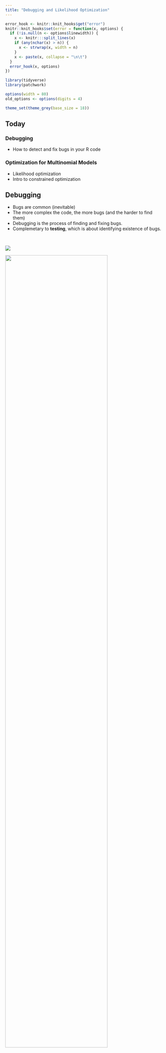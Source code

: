 ```yaml
---
title: "Debugging and Likelihood Optimization"
---
```


```r

error_hook <- knitr::knit_hooks$get("error")
knitr::knit_hooks$set(error = function(x, options) {
  if (!is.null(n <- options$linewidth)) {
    x <- knitr:::split_lines(x)
    if (any(nchar(x) > n)) {
      x <- strwrap(x, width = n)
    }
    x <- paste(x, collapse = "\n\t")
  }
  error_hook(x, options)
})

library(tidyverse)
library(patchwork)

options(width = 80)
old_options <- options(digits = 4)

theme_set(theme_grey(base_size = 18))
```

## Today

### Debugging

- How to detect and fix bugs in your R code

### Optimization for Multinomial Models

- Likelihood optimization
- Intro to constrained optimization

## Debugging

- Bugs are common (inevitable)
- The more complex the code, the more bugs (and the harder to find them)
- Debugging is the process of finding and fixing bugs.
- Complemetary to **testing**, which is about identifying existence of bugs.

</br>

![](../images/xkcd-debugging.png)

![](../images/first-bug-reduced.jpg){width=80%}

## Poisson Regression

```r
n <- 1000
x <- rnorm(n)
y <- rpois(n, exp(x))
X <- model.matrix(y ~ x)
```

--

```r
Xty <- drop(crossprod(X, y))

objective <- function(beta) {
  (sum(exp(X %*% beta)) - beta %*% Xty) / nrow(X)
}

gradient <- function(beta) {
  (colSums(drop(exp(X %*% beta)) * X) - Xty) / nrow(X)
}
```

. . .

Gradient descent and Newton method implementations can be found in
[`debugging.R`](R/debugging.R).

```r
source(here::here("R/debugging.R"))
```

## Testing

```r
gradient_descent(c(0, 0), objective, gradient, t0 = 1, epsilon = 1e-8)
```

. . .

```r
glm(y ~ x, family = "poisson")
```

### Traceback

- Sometimes enough to simply look at the call stack

### Entering Debug Mode

Two common ways to enter debug mode:

- `browser()`: Stops execution and enters debug mode
- Set a breakpoint in RStudio.

. . .

:::: {.columns}

::: {.column width="47%"}

#### `browser()`

- Can be placed anywhere in the code
- Stops execution and enters debug mode

:::

::: {.column width="47%"}

#### RStudio Breakpoints

- Visual breakpoints
- Easy to set and remove (click in the margin)
- No need to modify the code
- But cannot be conditionally set
- Sometimes won't work

:::

::::

## Buggy Newton Method

```r
hessian <- function(beta) {
  (crossprod(X, drop(exp(X %*% beta)) * X)) / nrow(X)
}
```

```r
newton_method(c(0, 0), objective, gradient, hessian)
```

### Exercise: Debugging `newton_method()`

- Download and open [`debugging.R`](R/debugging.R) in RStudio.
- Create another script and define `objective()`, `gradient()`, and `hessian()`
  by copying from these slides. --

- Source `debugging.R` and test that `gradient_descent()` works. Now try
  `newton_method()`. Oh no, there's an error!
- Insert a breakpoint before the `while` loop and inspect the values of
  `objective(x_new)`, `values`, `alpha`, `beta` and `grad_d_prod` from within
  the browser. --

- Explain and fix the bug. Remove the breakpoint.
- Source the fixed code and try calling `newton_method()`. What happens?
- Debug the code again, using breakpoints or `browser()`. Finally verify that
  `newton_method()` works.

## Debugging C++ Code (Rcpp)

- Unfortunately **not** easy.
- General problem is that C++ code is compiled, so what you see in C++ is not
  necessarily what is executed. --

- We won't cover it here, but it **is** possible: see
  [these notes](https://github.com/wch/r-debug/blob/master/debugging-r.md) for
  instance.

# Multinomial Models

## The Peppered Moth

:::: {.columns}

::: {.column width="47%"}

### Alleles

C, Ci, T with frequencies $p_C$, $p_I$, $p_T$ and $p_C + p_I + p_T = 1.$

### Genotypes

CC, CI, CT, II, IT, TT

### Phenotypes

Black, mottled, light-colored

:::

::: {.column width="47%"}

![](../images/peppered-moth.jpg){width=100%}

|       | C     | I       | T             |
| ----- | ----- | ------- | ------------- |
| **C** | Black | Black   | Black         |
| **I** | Black | Mottled | Mottled       |
| **T** | Black | Mottled | Light-colored |

:::

::::

::: {.notes}

The Peppered Moth is called 'Birkemåler' in Danish. There is a nice collection
of these in different colors in the Zoological Museum. The alleles are ordered
in terms of dominance as C > I > T. Moths with genotype including C are dark.
Moths with genotype TT are light colored. Moths with genotypes II and IT are
mottled.

The peppered moth provided an early demonstration of evolution in the 19th
centure England, where the light colored moth was outnumered by the dark colored
variety. The dark color became advantageous due to the increased polution, where
trees were darkened by soot.

https://en.wikipedia.org/wiki/Peppered_moth_evolution

:::

### Hardy–Weinberg Equilibrium

According to the
[Hardy–Weinberg equilibrium](https://en.wikipedia.org/wiki/Hardy%E2%80%93Weinberg_principle),
the genotype frequencies are
$$p_C^2, 2p_Cp_I, 2p_Cp_T, p_I^2,  2p_Ip_T, p_T^2.$$

. . .

The complete multinomial log-likelihood is $$ \begin{aligned} &2n*{CC}
\log(p_C) + n*{CI} \log (2 p*C p_I) + n*{CT} \log(2 p*C p_I) \\ &+ 2 n*{II}
\log(p*I) + n*{IT} \log(2p*I p_T) + 2 n*{TT} \log(p_T), \end{aligned}$$

. . .

We only observe $(n_C, n_I, n_T)$, where

$$
n = \underbrace{n_{CC} + n_{CI} + n_{CT}}_{= n_C} +
\underbrace{n_{IT} + n_{II}}_{=n_I} + \underbrace{n_{TT}}_{=n_T}.
$$

. . .

As a specific data example we have the observation $n_C= 85$, $n_I = 196$, and
$n_T = 341.$

### Multinomial Cell Collapsing

The Peppered Moth example is an example of _cell collapsing_ in a multinomial
model.

. . .

In general, let $A_1 \cup \ldots \cup A_{K_0} = \{1, \ldots, K\}$ be a partition
and let $$M : \mathbb{N}_0^K \to \mathbb{N}_0^{K_0}$$ be the map given by
$$M((n_1, \ldots, n_K))_j = \sum_{i \in A_j} n_i.$$

### Multinomial Distribution

If $Y \sim \textrm{Mult}(p, n)$ with $p = (p_1, \ldots, p_K)$ then
$$X = M(Y) \sim \textrm{Mult}(M(p), n).$$

. . .

For the peppered moths, $K = 6$ corresponding to the six genotypes, $K_0 = 3$
and the partition corresponding to the phenotypes is
$$\{1, 2, 3\} \cup \{4, 5\} \cup \{6\} = \{1, \ldots, 6\},$$ --

and $$M(n_1, \ldots, n_6) = (n_1 + n_2 + n_3, n_4 + n_5, n_6).$$

### Cell Collapsing

In terms of the $(p_C, p_I)$ parametrization, $p_T = 1 - p_C - p_I$ and
$$p = (p_C^2, 2p_Cp_I, 2p_Cp_T, p_I^2,  2p_Ip_T, p_T^2).$$

. . .

Hence $$M(p) = (p_C^2 + 2p_Cp_I + 2p_Cp_T, p_I^2 +2p_Ip_T, p_T^2).$$

. . .

The log-likelihood is,

$$
\begin{aligned} \ell(p_C, p_I) & = n_C \log(p_C^2 +
2p_Cp_I + 2p_Cp_T) \\ & \phantom{={}}+ n_I \log(p_I^2 +2p_Ip_T) + n_T \log
(p_T^2) \end{aligned}
$$

### Standard Form

This is an optimization problem of the following standard form:

$$
\begin{aligned}&\operatorname*{minimize}_{p_C,p_I} && -\ell(p_C, p_I) \\
&\operatorname*{subject to} && p_C + p_C - 1 \leq 0\\
&                           && -p_C \leq 0\\
&                           && -p_I \leq 0\\
&                           && p_I - 1 \leq 0\\
&                           && p_C -1 \leq 0.
\end{aligned}
$$

. . .

#### Convex?

. . .

**Yes**, because the negative log-likelihood is convex and so are the
constraints (affine).

#### Can We Solve it Using Gradient Descent or Newton's Method?

. . .

**No** (not directly), since the problem is constrained.

```r
# x is the data vector of length 3 of counts
neg_loglik_pep <- function(par, x) {
  pC <- par[1]
  pI <- par[2]
  pT <- 1 - pC - pI

  if (pC > 1 || pC < 0 || pI > 1 || pI < 0 || pT < 0) {
    return(Inf)
  }

  p_dark <- pC^2 + 2 * pC * pI + 2 * pC * pT
  p_mottled <- pI^2 + 2 * pI * pT
  p_light <- pT^2

  -(x[1] * log(p_dark) + x[2] * log(p_mottled) + x[3] * log(p_light))
}
```

### Objective Surface

```r
n <- 100

pC <- seq(0, 1, length.out = n)
pI <- seq(0, 1, length.out = n)
z <- matrix(NA, n, n)

x <- c(85, 196, 341)

for (i in seq_len(n)) {
  for (j in seq_len(n)) {
    z[i, j] <- neg_loglik_pep(c(pC[i], pI[j]), x)
  }
}
pal <- function(n) hcl.colors(n, "viridis", rev = FALSE)

min_z <- min(z)

levels <- exp(seq(log(min_z), log(3000), length.out = 25))

contour(pC, pI, z, levels = levels, col = pal(30), asp = 1, drawlabels = FALSE)
```

### Change of Variables?

Let $$p_j = \frac{\exp{(\theta_j)}}{\sum_{i = 1}^K \exp(\theta_i)}.$$

. . .

:::: {.columns}

::: {.column width="47%"}

Seems like a good idea! Constraints are automatically satisfied.

#### But... Convex?

**No**, $f$ is no longer convex.

:::

::: {.column width="47%"}

```r
other_negloglik <- function(theta, x) {
  theta <- c(theta, 0)

  pC <- exp(theta[1]) / sum(exp(theta))
  pI <- exp(theta[2]) / sum(exp(theta))
  pT <- 1 / sum(exp(theta))

  p_dark <- pC * (pC + 2 * pI + 2 * pT)
  p_mottled <- pI * (pI + 2 * pT)
  p_light <- pT^2

  -(x[1] * log(p_dark) + x[2] * log(p_mottled) + x[3] * log(p_light))
}

n <- 100

theta1 <- seq(-19, 19, length.out = n)
theta2 <- seq(-15, 15, length.out = n)
z <- matrix(NA, n, n)

x <- c(40, 196, 50)

for (i in seq_len(n)) {
  for (j in seq_len(n)) {
    z[i, j] <- other_negloglik(c(theta1[i], theta2[j]), x)
  }
}
pal <- function(n) hcl.colors(n, "viridis", rev = FALSE)

min_z <- min(z)

contour(theta1, theta2, z, col = pal(30), asp = 1, drawlabels = FALSE)
x1 <- c(2.25, 8.9)
x2 <- c(-5, 6)
points(x1, x2, pch = 19)
lines(x1, x2, lty = "dotted", lwd = 2)
```

:::

::::

### Optimization

So, we cannot use our existing toolbox. What to do?

. . .

We will try two different options.

#### General Optimization

- Define **extended-value** function, and use general (zero-order) optimization

. . .

#### Constrained Optimization (Barrier Method)

Use the barrier method to directly solve the **constrained** optimization
problem.

### Negative Log-Likelihood

We can code a problem-specific (extended-value) version of the negative
log-likelihood.

```r

```

### Zero-Order Nelder-Mead

:::: {.columns}

::: {.column width="47%"}

```r
x <- c(85, 196, 341)
x0 <- c(1 / 3, 1 / 3)

optim(x0, neg_loglik_pep, x = x)
```

:::

::: {.column width="47%"}

#### Feasible Starting Point

Some thought has to go into the initial parameter choice.

```r
optim(
  c(0, 0), #<<
  neg_loglik_pep,
  x = x
)
```

:::

::::

### Log-Likelihood Function Factory

`M()` sums the cells that are collapsed, which we specify in `group` argument.

```r
M <- function(y, group) {
  as.vector(tapply(y, group, sum))
}
```

. . .

```r
mult_likelihood <- function(x, group, prob, constraint = function(par) TRUE) {
  force(x)
  force(group)
  force(prob)

  function(par) {
    pr <- prob(par)
    if (!constraint(par) || any(pr > 1) || any(pr < 0)) {
      return(Inf)
    }
    -sum(x * log(M(pr, group)))
  }
}
```

### Peppered Moths Specifics

Problem-specific functions

:::: {.columns}

::: {.column width="47%"}

#### Multinomial Probabilities

`prob()` maps parameters to the multinomial probability vector.

```r
prob <- function(p) {
  p[3] <- 1 - p[1] - p[2]
  c(
    p[1]^2,
    2 * p[1] * p[2],
    2 * p[1] * p[3],
    p[2]^2,
    2 * p[2] * p[3],
    p[3]^2
  )
}
```

:::

::: {.column width="47%"}

#### Constraints

Check of constraints.

```r
constraint <- function(par) {
  par[1] <= 1 &&
    par[1] >= 0 &&
    par[2] <= 1 &&
    par[2] >= 0 &&
    1 - par[1] - par[2] >= 0
}
```

:::

::::

### Putting it All Together

:::: {.columns}

::: {.column width="47%"}

```r
neg_mult_loglik <- mult_likelihood(
  x = x,
  group = c(1, 1, 1, 2, 2, 3),
  prob = prob,
  constraint = constraint
)
```

:::

::: {.column width="47%"}

```r
moth_optim <- optim(
  x0,
  neg_mult_loglik
)
moth_optim
```

:::

::::

### Barrier Function

Second (and better) option is to use the barrier method.

Transform

$$
\begin{aligned}
      & \text{minimize}   &  & f(x)                               \\
      & \text{subject to} &  & g_i(x) \leq 0, & \quad i =1,\dots,m. \\
  \end{aligned}
$$

. . .

:::: {.columns}

::: {.column width="47%"}

into

$$
\begin{aligned}
       \text{minimize}   &  & tf(x) + \phi(x)
  \end{aligned}
$$

with the barrier function $$\phi(z) = -\sum_{i=1}^m \log(-g_i(z)).$$

:::

::: {.column width="47%"}

![](../images/central-path.png){width=100%}

:::

::::

### `constrOptim()`

Solves problems with affine/linear inequality constraints of the form
$$Ax \succeq b$$ or, in terms of arguments: `ui %*% theta >= ci`.

. . .

:::: {.columns}

::: {.column width="47%"}

#### Moths Example

$$
A = \begin{bmatrix}1 & 0\\-1 & 0\\0 & 1\\0 & -1\\ -1 & -1\end{bmatrix},
\quad b = \begin{bmatrix}0\\-1\\0\\-1\\-1\end{bmatrix}.
$$

:::

::: {.column width="47%"}

#### Optimization Problem

$$
\begin{aligned}&\operatorname*{minimize}_{p} && -\ell(p) \\
&\operatorname*{subject to} && Ap  \succeq b.
\end{aligned}
$$

with $p = (p_C, p_I)$.

:::

::::

. . .

**Not** standard form, but what `constrOptim()` expects.

### `constrOptim()`

```r
A <- rbind(
  c(1, 0),
  c(-1, 0),
  c(0, 1),
  c(0, -1),
  c(-1, -1)
)

b <- c(0, -1, 0, -1, -1)

constrOptim(x0, neg_loglik_pep, NULL, ui = A, ci = b, x = x)$par
```

. . .

#### Still Requires Feasible Initial Point

```r
constrOptim(c(0.0, 0.3), neg_loglik_pep, NULL, ui = A, ci = b, x = x)
```

### Interior-Point Method

#### Phase I: Initialization

Find a feasible point $x^{(0)}$ by solving the optimization problem

$$
\begin{aligned}&\operatorname*{minimize}_{(x,s)} && s \\
&\operatorname*{subject to} && g_i(x) \leq s, & \quad i = 1, \dots, m.\end{aligned}
$$

. . .

If $s^* \leq 0$, then $x^* = x^{(0)}$ is feasible.

. . .

Easy in the peppered moths case! But this is not always the case.

. . .

#### Phase II: Barrier Method

Use a barrier method to solve the constrained problem, starting at $x^{(0)}$.

### Multinomial Conditional Distributions

Distribution of $Y_{A_j} = (Y_i)_{i \in A_j}$ conditional on $X$ can be found
too:
$$Y_{A_j} \mid X = x \sim \textrm{Mult}\left( \frac{p_{A_j}}{M(p)_j}, x_j \right).$$

. . .

#### Expected Genotype Frequencies

Hence for $k \in A_j$,
$$\operatorname{E} (Y_k \mid X = x) = \frac{x_j p_k}{M(p)_j}.$$

. . .

```r
old_options <- options(digits = 3)
group <- c(1, 1, 1, 2, 2, 3)
p <- prob(moth_optim$par)
x[group] * p / M(p, group)[group]
options(digits = old_options$digits)
```

## Summary

### Debugging

- First check traceback and see if error is obvious.
- Use `browser()` or breakpoints to enter debug mode.
- Typically painful, but necessary.

. . .

### Multinomial Models and Optimization

- Peppered moths example is simple and the log-likelihood for the observed data
  can easily be computed. --

- Constrained optmimization can be solved using the barrier method.
- `optim()` in R is general interface to optimization methods.
- `constOptim()` is used for linearly constrained optimization.

## Exercise: Absolute-Value Constraints

Solve the following optimization problem:

$$
\begin{aligned} &\operatorname*{minimize}_{x} && \frac{1}{2}(x - 2)^2 \\
                  &\operatorname{subject to} && |x| \leq 1.\end{aligned}
$$

### Steps

- First rewrite the problem in standard form.
- Then use `constrOptim()` with `ui` and `ci` arguments to specify the
  constraints.
- If you have time, try implementing the barrier method yourself on top of a
  gradient descent method.

```r
a <- 2

f <- function(x, a) {
  0.5 * (x - a)^2
}

g <- function(x, a) {
  x - a
}

A <- rbind(1, -1)
b <- c(-1, -1)

constrOptim(c(0.5), f, g, ui = A, ci = b, a = a)
```
